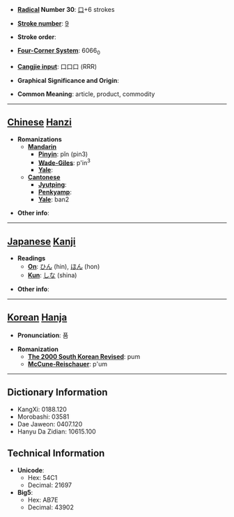 * '''[[Wiktionary:Chinese radical index| Radical]] Number 30''': [[Wiktionary:Chinese radical index 口|口]]+6 strokes

* '''[[Wiktionary:Chinese total strokes index|Stroke number]]''': [[Wiktionary:Chinese total strokes index 9|9]]

* '''Stroke order''': 

* '''[[Wiktionary:Chinese four corner index|Four-Corner System]]''': 6066<sub>0</sub>

* '''[[Wiktionary:Chinese Cangjie index|Cangjie input]]''': 口口口 (RRR)

* '''Graphical Significance and Origin''': 

* '''Common Meaning''': article, product, commodity

----

== [[Chinese]] [[Hanzi]] ==

* '''Romanizations'''
** '''[[Mandarin]]'''
*** '''[[Pinyin]]''': pǐn (pin3)
*** '''[[Wade-Giles]]''': p'in<sup>3</sup>
*** '''[[Yale]]''': 
** '''[[Cantonese]]'''
*** '''[[Jyutping]]''':
*** '''[[Penkyamp]]''': 
*** '''[[Yale]]''': ban2

* '''Other info''': 

----

== [[Japanese]] [[Kanji]] ==

* '''Readings'''
** '''[[On]]''': [[ひん]] (hin), [[ほん]] (hon)
** '''[[Kun]]''': [[しな]] (shina)

* '''Other info''':  

----

== [[Korean]] [[Hanja]] ==

* '''Pronunciation''': 품

* '''Romanization'''
** '''[[The 2000 South Korean Revised Romanization|The 2000 South Korean Revised]]''': pum
** '''[[McCune-Reischauer]]''': p'um

----

== Dictionary Information ==

* KangXi: 0188.120
* Morobashi: 03581
* Dae Jaweon: 0407.120
* Hanyu Da Zidian: 10615.100

== Technical Information ==

* '''Unicode''':
** Hex: 54C1
** Decimal: 21697
* '''Big5''':
** Hex: AB7E
** Decimal: 43902